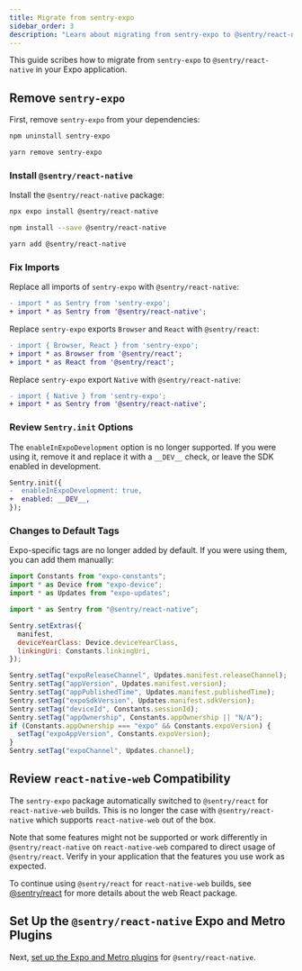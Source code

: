 ```yaml
---
title: Migrate from sentry-expo
sidebar_order: 3
description: "Learn about migrating from sentry-expo to @sentry/react-native"
---
```


This guide scribes how to migrate from `sentry-expo` to `@sentry/react-native` in your Expo application.

## Remove `sentry-expo`

First, remove `sentry-expo` from your dependencies:

```bash {tabTitle:npm}
npm uninstall sentry-expo
```

```bash {tabTitle:Yarn}
yarn remove sentry-expo
```

### Install `@sentry/react-native`

Install the `@sentry/react-native` package:

```bash {tabTitle:Expo}
npx expo install @sentry/react-native
```

```bash {tabTitle:npm}
npm install --save @sentry/react-native
```

```bash {tabTitle:Yarn}
yarn add @sentry/react-native
```

### Fix Imports

Replace all imports of `sentry-expo` with `@sentry/react-native`:

```diff {tabTitle:JavaScript}
- import * as Sentry from 'sentry-expo';
+ import * as Sentry from '@sentry/react-native';
```

Replace `sentry-expo` exports `Browser` and `React` with `@sentry/react`:

```diff {tabTitle:JavaScript}
- import { Browser, React } from 'sentry-expo';
+ import * as Browser from '@sentry/react';
+ import * as React from '@sentry/react';
```

Replace `sentry-expo` export `Native` with `@sentry/react-native`:

```diff {tabTitle:JavaScript}
- import { Native } from 'sentry-expo';
+ import * as Sentry from '@sentry/react-native';
```

### Review `Sentry.init` Options

The `enableInExpoDevelopment` option is no longer supported. If you were using it, remove it and replace it with a `__DEV__` check, or leave the SDK enabled in development.

```diff {tabTitle:JavaScript}
Sentry.init({
-  enableInExpoDevelopment: true,
+  enabled: __DEV__,
});
```

### Changes to Default Tags

Expo-specific tags are no longer added by default. If you were using them, you can add them manually:

```javascript
import Constants from "expo-constants";
import * as Device from "expo-device";
import * as Updates from "expo-updates";

import * as Sentry from "@sentry/react-native";

Sentry.setExtras({
  manifest,
  deviceYearClass: Device.deviceYearClass,
  linkingUri: Constants.linkingUri,
});

Sentry.setTag("expoReleaseChannel", Updates.manifest.releaseChannel);
Sentry.setTag("appVersion", Updates.manifest.version);
Sentry.setTag("appPublishedTime", Updates.manifest.publishedTime);
Sentry.setTag("expoSdkVersion", Updates.manifest.sdkVersion);
Sentry.setTag("deviceId", Constants.sessionId);
Sentry.setTag("appOwnership", Constants.appOwnership || "N/A");
if (Constants.appOwnership === "expo" && Constants.expoVersion) {
  setTag("expoAppVersion", Constants.expoVersion);
}
Sentry.setTag("expoChannel", Updates.channel);
```

## Review `react-native-web` Compatibility

The `sentry-expo` package automatically switched to `@sentry/react` for `react-native-web` builds. This is no longer the case with `@sentry/react-native` which supports `react-native-web` out of the box.

Note that some features might not be supported or work differently in `@sentry/react-native` on `react-native-web` compared to direct usage of `@sentry/react`. Verify in your application that the features you use work as expected.

To continue using `@sentry/react` for `react-native-web` builds, see [@sentry/react](/platforms/javascript/guides/react/) for more details about the web React package.

## Set Up the `@sentry/react-native` Expo and Metro Plugins

Next, [set up the Expo and Metro plugins](/platforms/react-native/manual-setup/expo/) for `@sentry/react-native`.
